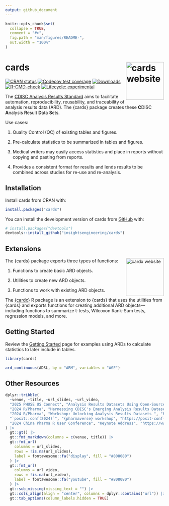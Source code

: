 ```yaml
---
output: github_document
---
```


<!-- README.md is generated from README.Rmd. Please edit that file -->

```r
knitr::opts_chunk$set(
  collapse = TRUE,
  comment = "#>",
  fig.path = "man/figures/README-",
  out.width = "100%"
)
```

# cards <a href="https://insightsengineering.github.io/cards/"><img src="man/figures/logo.png" align="right" height="120" alt="cards website" /></a>

<!-- badges: start -->
[![CRAN status](https://www.r-pkg.org/badges/version/cards)](https://CRAN.R-project.org/package=cards)
[![Codecov test coverage](https://codecov.io/gh/insightsengineering/cards/graph/badge.svg)](https://app.codecov.io/gh/insightsengineering/cards)
[![Downloads](https://cranlogs.r-pkg.org/badges/cards)](https://cran.r-project.org/package=cards)
[![R-CMD-check](https://github.com/insightsengineering/cards/actions/workflows/R-CMD-check.yaml/badge.svg)](https://github.com/insightsengineering/cards/actions/workflows/R-CMD-check.yaml)
[![Lifecycle: experimental](https://img.shields.io/badge/lifecycle-experimental-orange.svg)](https://lifecycle.r-lib.org/articles/stages.html#experimental)
<!-- badges: end -->

The [CDISC Analysis Results Standard](https://www.cdisc.org/standards/foundational/analysis-results-standard) aims to facilitate automation, reproducibility, reusability, and traceability of analysis results data (ARD).
The {cards} package creates these **C**DISC **A**nalysis **R**esult **D**ata **S**ets.

Use cases:

1. Quality Control (QC) of existing tables and figures.

1. Pre-calculate statistics to be summarized in tables and figures.

1. Medical writers may easily access statistics and place in reports without copying and pasting from reports.

1. Provides a consistent format for results and lends results to be combined across studies for re-use and re-analysis.

## Installation

Install cards from CRAN with:

```r
install.packages("cards")
```

You can install the development version of cards from [GitHub](https://github.com/) with:

``` r
# install.packages("devtools")
devtools::install_github("insightsengineering/cards")
```

## Extensions

[![cardx website](https://raw.githubusercontent.com/insightsengineering/cardx/main/man/figures/logo.png){style="float: right" width="120"}](https://insightsengineering.github.io/cardx/)

The {cards} package exports three types of functions:

1.  Functions to create basic ARD objects.

2.  Utilities to create new ARD objects.

3.  Functions to work with existing ARD objects.

The [{cardx}](https://github.com/insightsengineering/cardx/) R package is an extension to {cards} that uses the utilities from {cards} and exports functions for creating additional ARD objects–--including functions to summarize t-tests, Wilcoxon Rank-Sum tests, regression models, and more.

## Getting Started

Review the [Getting Started](https://insightsengineering.github.io/cards//main/articles/getting-started.html) page for examples using ARDs to calculate statistics to later include in tables.

```r
library(cards)

ard_continuous(ADSL, by = "ARM", variables = "AGE")
```

## Other Resources

```r
dplyr::tribble(
  ~venue, ~title, ~url_slides, ~url_video,
  "2025 PHUSE US Connect", "Analysis Results Datasets Using Open-Source Tools from the {pharmaverse}", "https://www.danieldsjoberg.com/ARD-PHUSE-workshop-2025/", NA_character_,
  "2024 R/Pharma", "Harnessing CDISC's Emerging Analysis Results Datasets Standard", "https://www.danieldsjoberg.com/ARD-RinPharma-talk-2024/", "https://www.youtube.com/watch?v=tDb6O6a5lbc",
  "2024 R/Pharma", "Workshop: Unlocking Analysis Results Datasets ", "https://www.danieldsjoberg.com/ARD-RinPharma-workshop-2024/", NA_character_,
  "`posit::conf(2024)`", "{pharmaverse} workshop", "https://posit-conf-2024.github.io/pharmaverse/#schedule", NA_character_,
  "2024 China Pharma R User Conference", "Keynote Address", "https://www.danieldsjoberg.com/china-pharma-keynote-2024/material.html", NA_character_
) |>
  gt::gt() |>
  gt::fmt_markdown(columns = c(venue, title)) |>
  gt::fmt_url(
    columns = url_slides,
    rows = !is.na(url_slides),
    label = fontawesome::fa("display", fill = "#808080")
  ) |>
  gt::fmt_url(
    columns = url_video,
    rows = !is.na(url_video),
    label = fontawesome::fa("youtube", fill = "#808080")
  ) |>
  gt::sub_missing(missing_text = "") |>
  gt::cols_align(align = "center", columns = dplyr::contains("url")) |>
  gt::tab_options(column_labels.hidden = TRUE)
```

